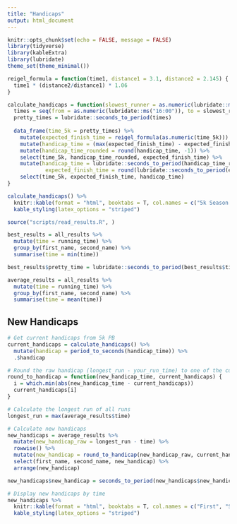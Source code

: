 ```yaml
---
title: "Handicaps"
output: html_document
---
```


```r
knitr::opts_chunk$set(echo = FALSE, message = FALSE)
library(tidyverse)
library(kableExtra)
library(lubridate)
theme_set(theme_minimal())
```

```r
reigel_formula = function(time1, distance1 = 3.1, distance2 = 2.145) {
  time1 * (distance2/distance1) * 1.06
}
```

```r
calculate_handicaps = function(slowest_runner = as.numeric(lubridate::ms("30:00"))) {
  times = seq(from = as.numeric(lubridate::ms("16:00")), to = slowest_runner, by = 30)
  pretty_times = lubridate::seconds_to_period(times)
  
  data_frame(time_5k = pretty_times) %>%
    mutate(expected_finish_time = reigel_formula(as.numeric(time_5k))) %>%
    mutate(handicap_time = (max(expected_finish_time) - expected_finish_time)) %>%
    mutate(handicap_time_rounded = round(handicap_time, -1)) %>%
    select(time_5k, handicap_time_rounded, expected_finish_time) %>%
    mutate(handicap_time = lubridate::seconds_to_period(handicap_time_rounded),
            expected_finish_time = round(lubridate::seconds_to_period(expected_finish_time), 0)) %>%
    select(time_5k, expected_finish_time, handicap_time)
}
```

```r
calculate_handicaps() %>%
  knitr::kable(format = "html", booktabs = T, col.names = c("5k Season's Best", "Previous Race Time", "Your Handicap Time")) %>% 
  kable_styling(latex_options = "striped")
```

```r
source("scripts/read_results.R", )
```

```r
best_results = all_results %>%
  mutate(time = running_time) %>%
  group_by(first_name, second_name) %>%
  summarise(time = min(time))

best_results$pretty_time = lubridate::seconds_to_period(best_results$time)
```

```r
average_results = all_results %>%
  mutate(time = running_time) %>%
  group_by(first_name, second_name) %>%
  summarise(time = mean(time))
```

## New Handicaps

```r
# Get current handicaps from 5k PB
current_handicaps = calculate_handicaps() %>%
  mutate(handicap = period_to_seconds(handicap_time)) %>% 
  .$handicap

# Round the raw handicap (longest_run - your_run_time) to one of the current handicaps
round_to_handicap = function(new_handicap_time, current_handicaps) {
  i = which.min(abs(new_handicap_time - current_handicaps))
  current_handicaps[i]
}

# Calculate the longest run of all runs
longest_run = max(average_results$time)

# Calculate new handicaps
new_handicaps = average_results %>%
  mutate(new_handicap_raw = longest_run - time) %>%
  rowwise() %>%
  mutate(new_handicap = round_to_handicap(new_handicap_raw, current_handicaps)) %>%
  select(first_name, second_name, new_handicap) %>%
  arrange(new_handicap)

new_handicaps$new_handicap = seconds_to_period(new_handicaps$new_handicap)
```

```r
# Display new handicaps by time
new_handicaps %>%
  knitr::kable(format = "html", booktabs = T, col.names = c("First", "Second", "Handicap")) %>% 
  kable_styling(latex_options = "striped")
```